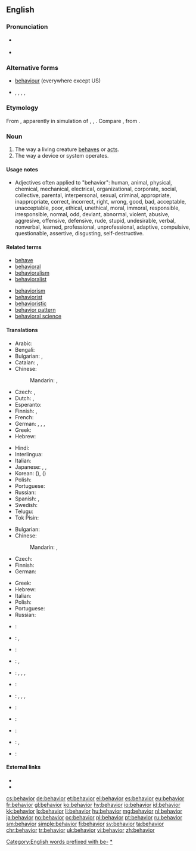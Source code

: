 {{also|behaviour}}
==English==

===Pronunciation===
* {{a|GenAm}} {{IPA|[bəˈheɪvjɚ]}}
* {{a|RP}} {{IPA|[bəˈheɪvjə]}}

===Alternative forms===
* [[behaviour]] (everywhere except US)
* {{l|en|behavoure}}, {{l|en|behavier}}, {{l|en|behaver}}, {{l|en|behavor}}, {{l|en|behavour}}

===Etymology===
From {{suffix|behave|ior}}, apparently in simulation of {{term|havior|lang=en}}, {{term|haviour|lang=en}}, {{term|havour|lang=en}}. Compare {{etyl|sco|-}} {{term|havings||behavior|lang=sco}}, from {{term|have||to behave|lang=sco}}.

===Noun===
{{en-noun|~}}

# The way a living creature [[behave]]s or [[act]]s.
# The way a device or system operates.

====Usage notes====
* Adjectives often applied to "behavior": human, animal, physical, chemical, mechanical, electrical, organizational, corporate, social, collective, parental, interpersonal, sexual, criminal, appropriate, inappropriate, correct, incorrect, right, wrong, good, bad, acceptable, unacceptable, poor, ethical, unethical, moral, immoral, responsible, irresponsible, normal, odd, deviant, abnormal, violent, abusive, aggresive, offensive, defensive, rude, stupid, undesirable, verbal, nonverbal, learned, professional, unprofessional, adaptive, compulsive, questionable, assertive, disgusting, self-destructive.

====Related terms====
{{rel-top|the actions of organisms}}
* [[behave]]
* [[behavioral]]
* [[behavioralism]]
* [[behavioralist]]
{{rel-mid}}
* [[behaviorism]]
* [[behaviorist]]
* [[behavioristic]]
* [[behavior pattern]]
* [[behavioral science]]
{{rel-bottom}}

====Translations====
{{trans-top|way an animal or human behaves or acts}}
* Arabic: {{t-|ar|سلوك|m|tr=suluuk|sc=Arab}}
* Bengali: {{t-|bn|আচরণ|tr=acôrôn|sc=Beng|xs=Bengali}}
* Bulgarian: {{t+|bg|поведение|n}}, {{t+|bg|държание|n}}
* Catalan: {{t-|ca|conducta|f}}, {{t+|ca|comportament|m}}
* Chinese:
*: Mandarin: {{t-|cmn|行為|sc=Hani}}, {{t-|cmn|行为|tr=xíngwéi|sc=Hani}}
* Czech: {{t+|cs|chování|n}}, {{t+|cs|jednání|n}}
* Dutch: {{t+|nl|gedrag|n}}, {{t+|nl|gedragingen|p}}
* Esperanto: {{t+|eo|konduto}}
* Finnish: {{t+|fi|käytös}}, {{t+|fi|käyttäytyminen}}
* French: {{t+|fr|comportement}}
* German: {{t+|de|Verhalten|n}}, {{t+|de|Benehmen|n}}, {{t-|de|Betragen|n}}, {{t|de|Verhaltensweise|f}}
* Greek: {{t+|el|συμπεριφορά|f}}
* Hebrew: {{t|he|התנהגות|f|tr=hitnahagut|sc=Hebr}}
{{trans-mid}}
* Hindi: {{t-|hi|बर्ताव|tr=bartāv|sc=Deva}}
* Interlingua: {{t-|ia|comportamento}}
* Italian: {{t+|it|comportamento}}
* Japanese: {{t-|ja|振る舞い|tr=ふるまい, furumai|sc=Jpan}}, {{t-|ja|行儀|tr=ぎょうぎ, gyōgi|sc=Jpan}}, {{t+|ja|行動|tr=こうどう, kōdō|sc=Jpan}}
* Korean: {{t+|ko|행위|tr=haeng-wi|sc=Kore}} ({{t+|ko|行爲|sc=Kore}}), {{t+|ko|행동|tr=haengdong|sc=Kore}}  ({{t+|ko|行動|sc=Kore}})
* Polish: {{t|pl|zachowanie|n}}
* Portuguese: {{t+|pt|comportamento|m}}
* Russian: {{t+|ru|поведение|n|tr=povedénije|sc=Cyrl}}
* Spanish: {{t+|es|comportamiento|m}}, {{t+|es|conducta|f}}
* Swedish: {{t+|sv|beteende|n}}
* Telugu: {{t|te|ప్రవర్తన|tr=pravartana|sc=Telu}}
* Tok Pisin: {{t-|tpi|pasin}}
{{trans-bottom}}

{{trans-top|way matter or systems behave}}
* Bulgarian: {{t+|bg|поведение|n}}
* Chinese:
*: Mandarin: {{t-|cmn|行為|sc=Hani}}, {{t-|cmn|行为|tr=xíngwéi|sc=Hani}}
* Czech: {{t+|cs|chování|n}}
* Finnish: {{t+|fi|käyttäytyminen}}
* German: {{t|de|Verhalten|n}}
{{trans-mid}}
* Greek: {{t+|el|συμπεριφορά|f}}
* Hebrew: {{t|he|התנהגות|f|tr=hitnahagut|sc=Hebr}}
* Italian: {{t+|it|comportamento|m}}
* Polish: {{t|pl|zachowanie|n}}
* Portuguese: {{t+|pt|comportamento|m}}
* Russian: {{t+|ru|поведение|n|tr=povedénije|sc=Cyrl}}
{{trans-bottom}}

{{checktrans-top}}
* {{ttbc|ar}}: {{t|ar|سلوك|tr=sulú:k|sc=Arab}}
* {{ttbc|br}}: {{t|br|emzalc'h|m}}, {{t|br|doare d'ober|m}}
* {{ttbc|fr}}: {{t|fr|comportement|m}}
* {{ttbc|hu}}: {{t|hu|magatartás}}, {{t|hu|viselkedés}}
* {{ttbc|id}}: {{t|id|tingkah laku}}, {{t|id|perilaku}}, {{t|id|sifat}}, {{t|id|biasa|alt=kebiasaan}} <!-- was "[[biasa|kebiasaan]]" - assumed inflected form or vocalised spelling; please verify if linking is acceptable. see [[User:Kephir/gadgets/xte#Translation_fixing]] -->
* {{ttbc|it}}: {{t|it|comportamento|m}}
{{trans-mid}}
* {{ttbc|ja}}: {{t|ja|振舞い|tr=[[ふるまい]], furumai|sc=Jpan}}, {{t|ja|行儀|tr=[[ぎょうぎ]], gyōgi|sc=Jpan}}, {{t|ja|行動|tr=[[こうどう]], kōdō|sc=Jpan}}, {{t|ja|反応|tr=[[はんのう]], hannō|sc=Jpan}}
* {{ttbc|ko}}: {{t|ko|행동|tr=haengdong|sc=Kore}}
* {{ttbc|lt}}: {{t|lt|elgesys|m}}
* {{ttbc|es}}: {{t|es|comportamiento|m}}
* {{ttbc|sv}}: {{t+|sv|beteende|n}}, {{t+|sv|uppförande}}
* {{ttbc|tr}}: {{t|tr|davranış}}
{{trans-bottom}}

====External links====
* {{R:Webster 1913}}
* {{R:Century 1911}}

[[Category:English words prefixed with be-]]
[[Category:en:Behaviour|*]]

[[cs:behavior]]
[[de:behavior]]
[[et:behavior]]
[[el:behavior]]
[[es:behavior]]
[[eu:behavior]]
[[fr:behavior]]
[[gl:behavior]]
[[ko:behavior]]
[[hy:behavior]]
[[io:behavior]]
[[id:behavior]]
[[kk:behavior]]
[[lo:behavior]]
[[li:behavior]]
[[hu:behavior]]
[[mg:behavior]]
[[nl:behavior]]
[[ja:behavior]]
[[no:behavior]]
[[oc:behavior]]
[[pl:behavior]]
[[pt:behavior]]
[[ru:behavior]]
[[sm:behavior]]
[[simple:behavior]]
[[fi:behavior]]
[[sv:behavior]]
[[ta:behavior]]
[[chr:behavior]]
[[tr:behavior]]
[[uk:behavior]]
[[vi:behavior]]
[[zh:behavior]]